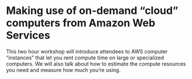 # Making use of on-demand “cloud” computers from Amazon Web Services

This two hour workshop will introduce attendees to AWS computer
“instances” that let you rent compute time on large or specialized
computers. We will also talk about how to estimate the compute
resources you need and measure how much you’re using.

